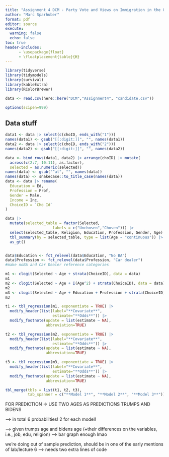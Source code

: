 ```yaml
---
title: "Assignment 4 DCM - Party Vote and Views on Immigration in the UK"
author: "Marc Sparhuber"
format: pdf
editor: source
execute:
  warning: false
  echo: false
toc: true
header-includes:
      - \usepackage{float}
      - \floatplacement{table}{H}
---
```


\newpage 

```r
library(tidyverse)
library(tidymodels)
library(survival)
library(kableExtra)
library(RColorBrewer)

data <- read.csv(here::here("DCM","Assignment4", "candidate.csv"))

options(scipen=999)
```

## Data stuff

```r
data1 <- data |> select(c(choID, ends_with("1")))
names(data1) <- gsub("[[:digit:]]", "", names(data1))
data2 <- data |> select(c(choID, ends_with("2")))
names(data2) <- gsub("[[:digit:]]", "", names(data2))

data <- bind_rows(data1, data2) |> arrange(choID) |> mutate(
  across(c(2:7, 10:11), as.factor),
  selected = as.numeric(selected))
names(data) <- gsub("^at", "", names(data))
names(data) <- snakecase::to_title_case(names(data))
data <- data |> rename(
  Education = Ed,
  Profession = Prof,
  Gender = Male,
  Income = Inc,
  ChoiceID = `Cho Id`
)
```

```r
data |> 
  mutate(selected_table = factor(Selected,
                     labels = c("Unchosen","Chosen"))) |> 
  select(selected_table, Religion, Education, Profession, Gender, Age) |> 
  tbl_summary(by = selected_table, type = list(Age ~ "continuous")) |>
  as_gt()


data$Education <- fct_relevel(data$Education, "No BA")
data$Profession <- fct_relevel(data$Profession, "Car dealer")
#make noBA and Car Dealer reference categories
```

```r
m1 <- clogit(Selected ~ Age + strata(ChoiceID), data = data)
m1
m2 <- clogit(Selected ~ Age + I(Age^2) + strata(ChoiceID), data = data)
m2
m3 <- clogit(Selected ~ Age + Education + Profession + strata(ChoiceID), data = data)
m3
```

```r
t1 <- tbl_regression(m1, exponentiate = TRUE) |> 
  modify_header(list(label="**Covariate**",
                     estimate="**Odds**")) |>
  modify_footnote(update = list(estimate ~ NA), 
                  abbreviation=TRUE)

t2 <- tbl_regression(m2, exponentiate = TRUE) |> 
  modify_header(list(label="**Covariate**",
                     estimate="**Odds**")) |>
  modify_footnote(update = list(estimate ~ NA), 
                  abbreviation=TRUE)

t3 <- tbl_regression(m3, exponentiate = TRUE) |> 
  modify_header(list(label="**Covariate**",
                     estimate="**Odds**")) |>
  modify_footnote(update = list(estimate ~ NA), 
                  abbreviation=TRUE)

tbl_merge(tbls = list(t1, t2, t3),
          tab_spanner = c("**Model 1**", "**Model 2**", "**Model 3**"))
```

FOR PREDICTION -> USE TWO AGES AS PREDICTIONS TRUMPS AND BIDENS

--> in total 6 probabilities! 2 for each model!

--> given trumps age and bidens age (+their differences on the variables, i.e., job, edu, religion)
--> bar graph enough lmao

we're doing out of sample prediction, should be in one of the early mentions of lab/lecture 6
--> needs two extra lines of code